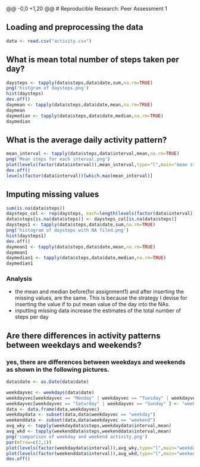 @@ -0,0 +1,20 @@
# Reproducible Research: Peer Assessment 1


## Loading and preprocessing the data

```r
data <- read.csv("activity.csv")
```
## What is mean total number of steps taken per day?

```r
daysteps <- tapply(data$steps,data$date,sum,na.rm=TRUE)
png('histgram of daysteps.png')
hist(daysteps)
dev.off()
daymean <- tapply(data$steps,data$date,mean,na.rm=TRUE)
daymean
daymedian <- tapply(data$steps,data$date,median,na.rm=TRUE)
daymedian
```

## What is the average daily activity pattern?
```r
mean_interval <- tapply(data$steps,data$interval,mean,na.rm=TRUE)
png('Mean steps for each interval.png')
plot(levels(factor(data$interval)),mean_interval,type="l",main="mean steps for each interval",xlab="intervals",ylab="steps mean")
dev.off()
levels(factor(data$interval))[which.max(mean_interval)]
```

## Imputing missing values
```r
sum(is.na(data$steps))
daysteps_col <- rep(daysteps, each=length(levels(factor(data$interval))))
data$steps[is.na(data$steps)] <- daysteps_col[is.na(data$steps)]
daysteps1 <- tapply(data$steps,data$date,sum,na.rm=TRUE)
png('histogram of daysteps with NA filed.png')
hist(daysteps1)
dev.off()
daymean1 <- tapply(data$steps,data$date,mean,na.rm=TRUE)
daymean1
daymedian1 <- tapply(data$steps,data$date,median,na.rm=TRUE)
daymedian1
```
### Analysis
   * the mean and median before(for assignment1) and after inserting the missing values, are the same. This is because the strategy I devise for inserting the value if to put mean value of the day into the NAs.
   * inputting missing data increase the estimates of the total number of steps per day 
   
## Are there differences in activity patterns between weekdays and weekends?


### yes, there are differences between weekdays and weekends as shown in the following pictures.

```r
data$date <- as.Date(data$date)

weekdayvec <- weekdays(data$date)
weekdayvec[weekdayvec == "Monday" | weekdayvec == "Tuesday" | weekdayvec == "Wednesday" | weekdayvec == "Thursday" |weekdayvec == "Friday" ] <- "weekday"
weekdayvec[weekdayvec == "Saturday" | weekdayvec == "Sunday" ] <- "weekend"
data <- data.frame(data,weekdayvec)
weekdaydata <- subset(data,data$weekdayvec == "weekday")
weekenddata <- subset(data,data$weekdayvec == "weekend")
avg_wky <- tapply(weekdaydata$steps,weekdaydata$interval,mean)              
avg_wkd <- tapply(weekenddata$steps,weekenddata$interval,mean)
png('comparison of weekday and weekend activity.png')
par(mfrow=c(2,1))
plot(levels(factor(weekdaydata$interval)),avg_wky,type="l",main="weekday",xlab="intervals",ylab="steps")
plot(levels(factor(weekenddata$interval)),avg_wkd,type="l",main="weekend",xlab="intervals",ylab="steps")
dev.off()
```
